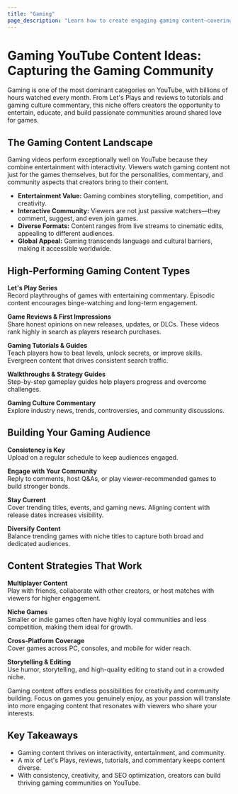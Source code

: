 ```yaml
---
title: "Gaming"
page_description: "Learn how to create engaging gaming content—covering Let's Plays, reviews, tutorials, walkthroughs, and gaming culture commentary."
---
```


# Gaming YouTube Content Ideas: Capturing the Gaming Community

Gaming is one of the most dominant categories on YouTube, with billions of hours watched every month. From Let's Plays and reviews to tutorials and gaming culture commentary, this niche offers creators the opportunity to entertain, educate, and build passionate communities around shared love for games.

## The Gaming Content Landscape

Gaming videos perform exceptionally well on YouTube because they combine entertainment with interactivity. Viewers watch gaming content not just for the games themselves, but for the personalities, commentary, and community aspects that creators bring to their content.

- **Entertainment Value:** Gaming combines storytelling, competition, and creativity.  
- **Interactive Community:** Viewers are not just passive watchers—they comment, suggest, and even join games.  
- **Diverse Formats:** Content ranges from live streams to cinematic edits, appealing to different audiences.  
- **Global Appeal:** Gaming transcends language and cultural barriers, making it accessible worldwide.  
  

## High-Performing Gaming Content Types

**Let's Play Series**  
Record playthroughs of games with entertaining commentary. Episodic content encourages binge-watching and long-term engagement.  

**Game Reviews & First Impressions**  
Share honest opinions on new releases, updates, or DLCs. These videos rank highly in search as players research purchases.  

**Gaming Tutorials & Guides**  
Teach players how to beat levels, unlock secrets, or improve skills. Evergreen content that drives consistent search traffic.  

**Walkthroughs & Strategy Guides**  
Step-by-step gameplay guides help players progress and overcome challenges.  

**Gaming Culture Commentary**  
Explore industry news, trends, controversies, and community discussions.  
  

## Building Your Gaming Audience

**Consistency is Key**  
Upload on a regular schedule to keep audiences engaged.  

**Engage with Your Community**  
Reply to comments, host Q&As, or play viewer-recommended games to build stronger bonds.  

**Stay Current**  
Cover trending titles, events, and gaming news. Aligning content with release dates increases visibility.  

**Diversify Content**  
Balance trending games with niche titles to capture both broad and dedicated audiences.  
  

## Content Strategies That Work

**Multiplayer Content**  
Play with friends, collaborate with other creators, or host matches with viewers for higher engagement.  

**Niche Games**  
Smaller or indie games often have highly loyal communities and less competition, making them ideal for growth.  

**Cross-Platform Coverage**  
Cover games across PC, consoles, and mobile for wider reach.  

**Storytelling & Editing**  
Use humor, storytelling, and high-quality editing to stand out in a crowded niche.  
  

Gaming content offers endless possibilities for creativity and community building. Focus on games you genuinely enjoy, as your passion will translate into more engaging content that resonates with viewers who share your interests.

## Key Takeaways

- Gaming content thrives on interactivity, entertainment, and community.  
- A mix of Let's Plays, reviews, tutorials, and commentary keeps content diverse.  
- With consistency, creativity, and SEO optimization, creators can build thriving gaming communities on YouTube.  

